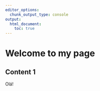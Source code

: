 ```yaml
---
editor_options: 
  chunk_output_type: console
output:
  html_document:
    toc: true
---
```



# Welcome to my page

## Content 1

Ol&aacute;!



